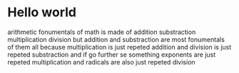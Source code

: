 ---
---

# Hello world

arithmetic fonumentals of math is made of addition substraction multiplication division but addition and substraction are most fonumentals of them all because multiplication is just repeted addition and division is just repeted substraction and if go further se something exponents are just repeted multiplication and radicals are also just repeted division